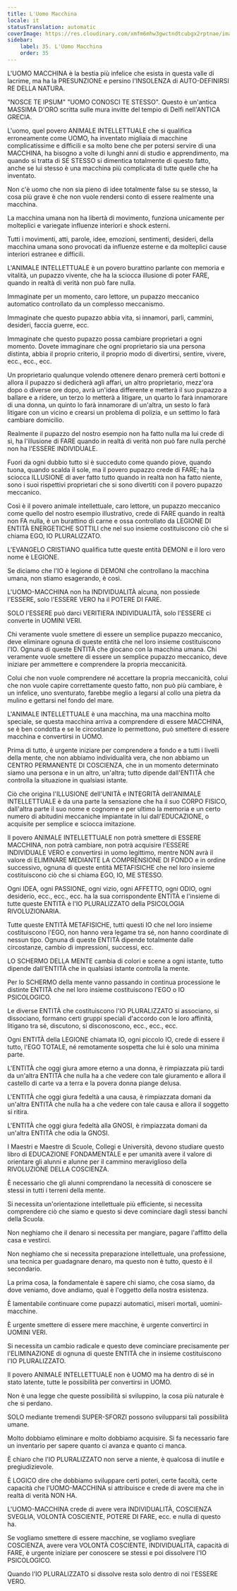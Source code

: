 ```yaml
---
title: L'Uomo Macchina
locale: it
statusTranslation: automatic
coverImage: https://res.cloudinary.com/xmfm6mhw3gwctndtcubgx2rptnae/image/upload/v1740337243/small_cover_educacion_fundamental_a051170f1c.webp
sidebar:
    label: 35. L'Uomo Macchina
    order: 35
---
```

L'UOMO MACCHINA è la bestia più infelice che esista in questa valle di lacrime, ma ha la PRESUNZIONE e persino l'INSOLENZA di AUTO-DEFINIRSI RE DELLA NATURA.

"NOSCE TE IPSUM" "UOMO CONOSCI TE STESSO". Questo è un'antica MASSIMA D'ORO scritta sulle mura invitte del tempio di Delfi nell'ANTICA GRECIA.

L'uomo, quel povero ANIMALE INTELLETTUALE che si qualifica erroneamente come UOMO, ha inventato migliaia di macchine complicatissime e difficili e sa molto bene che per potersi servire di una MACCHINA, ha bisogno a volte di lunghi anni di studio e apprendimento, ma quando si tratta di SE STESSO si dimentica totalmente di questo fatto, anche se lui stesso è una macchina più complicata di tutte quelle che ha inventato.

Non c'è uomo che non sia pieno di idee totalmente false su se stesso, la cosa più grave è che non vuole rendersi conto di essere realmente una macchina.

La macchina umana non ha libertà di movimento, funziona unicamente per molteplici e variegate influenze interiori e shock esterni.

Tutti i movimenti, atti, parole, idee, emozioni, sentimenti, desideri, della macchina umana sono provocati da influenze esterne e da molteplici cause interiori estranee e difficili.

L'ANIMALE INTELLETTUALE è un povero burattino parlante con memoria e vitalità, un pupazzo vivente, che ha la sciocca illusione di poter FARE, quando in realtà di verità non può fare nulla.

Immaginate per un momento, caro lettore, un pupazzo meccanico automatico controllato da un complesso meccanismo.

Immaginate che questo pupazzo abbia vita, si innamori, parli, cammini, desideri, faccia guerre, ecc.

Immaginate che questo pupazzo possa cambiare proprietari a ogni momento. Dovete immaginare che ogni proprietario sia una persona distinta, abbia il proprio criterio, il proprio modo di divertirsi, sentire, vivere, ecc., ecc., ecc.

Un proprietario qualunque volendo ottenere denaro premerà certi bottoni e allora il pupazzo si dedicherà agli affari, un altro proprietario, mezz'ora dopo o diverse ore dopo, avrà un'idea differente e metterà il suo pupazzo a ballare e a ridere, un terzo lo metterà a litigare, un quarto lo farà innamorare di una donna, un quinto lo farà innamorare di un'altra, un sesto lo farà litigare con un vicino e crearsi un problema di polizia, e un settimo lo farà cambiare domicilio.

Realmente il pupazzo del nostro esempio non ha fatto nulla ma lui crede di sì, ha l'illusione di FARE quando in realtà di verità non può fare nulla perché non ha l'ESSERE INDIVIDUALE.

Fuori da ogni dubbio tutto si è succeduto come quando piove, quando tuona, quando scalda il sole, ma il povero pupazzo crede di FARE; ha la sciocca ILLUSIONE di aver fatto tutto quando in realtà non ha fatto niente, sono i suoi rispettivi proprietari che si sono divertiti con il povero pupazzo meccanico.

Così è il povero animale intellettuale, caro lettore, un pupazzo meccanico come quello del nostro esempio illustrativo, crede di FARE quando in realtà non FA nulla, è un burattino di carne e ossa controllato da LEGIONE DI ENTITÀ ENERGETICHE SOTTILI che nel suo insieme costituiscono ciò che si chiama EGO, IO PLURALIZZATO.

L'EVANGELO CRISTIANO qualifica tutte queste entità DEMONI e il loro vero nome è LEGIONE.

Se diciamo che l'IO è legione di DEMONI che controllano la macchina umana, non stiamo esagerando, è così.

L'UOMO-MACCHINA non ha INDIVIDUALITÀ alcuna, non possiede l'ESSERE, solo l'ESSERE VERO ha il POTERE DI FARE.

SOLO l'ESSERE può darci VERITIERA INDIVIDUALITÀ, solo l'ESSERE ci converte in UOMINI VERI.

Chi veramente vuole smettere di essere un semplice pupazzo meccanico, deve eliminare ognuna di queste entità che nel loro insieme costituiscono l'IO. Ognuna di queste ENTITÀ che giocano con la macchina umana. Chi veramente vuole smettere di essere un semplice pupazzo meccanico, deve iniziare per ammettere e comprendere la propria meccanicità.

Colui che non vuole comprendere né accettare la propria meccanicità, colui che non vuole capire correttamente questo fatto, non può più cambiare, è un infelice, uno sventurato, farebbe meglio a legarsi al collo una pietra da mulino e gettarsi nel fondo del mare.

L'ANIMALE INTELLETTUALE è una macchina, ma una macchina molto speciale, se questa macchina arriva a comprendere di essere MACCHINA, se è ben condotta e se le circostanze lo permettono, può smettere di essere macchina e convertirsi in UOMO.

Prima di tutto, è urgente iniziare per comprendere a fondo e a tutti i livelli della mente, che non abbiamo individualità vera, che non abbiamo un CENTRO PERMANENTE DI COSCIENZA, che in un momento determinato siamo una persona e in un altro, un'altra; tutto dipende dall'ENTITÀ che controlla la situazione in qualsiasi istante.

Ciò che origina l'ILLUSIONE dell'UNITÀ e INTEGRITÀ dell'ANIMALE INTELLETTUALE è da una parte la sensazione che ha il suo CORPO FISICO, dall'altra parte il suo nome e cognome e per ultimo la memoria e un certo numero di abitudini meccaniche impiantate in lui dall'EDUCAZIONE, o acquisite per semplice e sciocca imitazione.

Il povero ANIMALE INTELLETTUALE non potrà smettere di ESSERE MACCHINA, non potrà cambiare, non potrà acquisire l'ESSERE INDIVIDUALE VERO e convertirsi in uomo legittimo, mentre NON avrà il valore di ELIMINARE MEDIANTE LA COMPRENSIONE DI FONDO e in ordine successivo, ognuna di queste entità METAFISICHE che nel loro insieme costituiscono ciò che si chiama EGO, IO, ME STESSO.

Ogni IDEA, ogni PASSIONE, ogni vizio, ogni AFFETTO, ogni ODIO, ogni desiderio, ecc., ecc., ecc. ha la sua corrispondente ENTITÀ e l'insieme di tutte queste ENTITÀ è l'IO PLURALIZZATO della PSICOLOGIA RIVOLUZIONARIA.

Tutte queste ENTITÀ METAFISICHE, tutti questi IO che nel loro insieme costituiscono l'EGO, non hanno vera legame tra sé, non hanno coordinate di nessun tipo. Ognuna di queste ENTITÀ dipende totalmente dalle circostanze, cambio di impressioni, successi, ecc.

LO SCHERMO DELLA MENTE cambia di colori e scene a ogni istante, tutto dipende dall'ENTITÀ che in qualsiasi istante controlla la mente.

Per lo SCHERMO della mente vanno passando in continua processione le distinte ENTITÀ che nel loro insieme costituiscono l'EGO o IO PSICOLOGICO.

Le diverse ENTITÀ che costituiscono l'IO PLURALIZZATO si associano, si dissociano, formano certi gruppi speciali d'accordo con le loro affinità, litigano tra sé, discutono, si disconoscono, ecc., ecc., ecc.

Ogni ENTITÀ della LEGIONE chiamata IO, ogni piccolo IO, crede di essere il tutto, l'EGO TOTALE, né remotamente sospetta che lui è solo una minima parte.

L'ENTITÀ che oggi giura amore eterno a una donna, è rimpiazzata più tardi da un'altra ENTITÀ che nulla ha a che vedere con tale giuramento e allora il castello di carte va a terra e la povera donna piange delusa.

L'ENTITÀ che oggi giura fedeltà a una causa, è rimpiazzata domani da un'altra ENTITÀ che nulla ha a che vedere con tale causa e allora il soggetto si ritira.

L'ENTITÀ che oggi giura fedeltà alla GNOSI, è rimpiazzata domani da un'altra ENTITÀ che odia la GNOSI.

I Maestri e Maestre di Scuole, Collegi e Università, devono studiare questo libro di EDUCAZIONE FONDAMENTALE e per umanità avere il valore di orientare gli alunni e alunne per il cammino meraviglioso della RIVOLUZIONE DELLA COSCIENZA.

È necessario che gli alunni comprendano la necessità di conoscere se stessi in tutti i terreni della mente.

Si necessita un'orientazione intellettuale più efficiente, si necessita comprendere ciò che siamo e questo si deve cominciare dagli stessi banchi della Scuola.

Non neghiamo che il denaro si necessita per mangiare, pagare l'affitto della casa e vestirci.

Non neghiamo che si necessita preparazione intellettuale, una professione, una tecnica per guadagnare denaro, ma questo non è tutto, questo è il secondario.

La prima cosa, la fondamentale è sapere chi siamo, che cosa siamo, da dove veniamo, dove andiamo, qual è l'oggetto della nostra esistenza.

È lamentabile continuare come pupazzi automatici, miseri mortali, uomini-macchine.

È urgente smettere di essere mere macchine, è urgente convertirci in UOMINI VERI.

Si necessita un cambio radicale e questo deve cominciare precisamente per l'ELIMINAZIONE di ognuna di queste ENTITÀ che in insieme costituiscono l'IO PLURALIZZATO.

Il povero ANIMALE INTELLETTUALE non è UOMO ma ha dentro di sé in stato latente, tutte le possibilità per convertirsi in UOMO.

Non è una legge che queste possibilità si sviluppino, la cosa più naturale è che si perdano.

SOLO mediante tremendi SUPER-SFORZI possono svilupparsi tali possibilità umane.

Molto dobbiamo eliminare e molto dobbiamo acquisire. Si fa necessario fare un inventario per sapere quanto ci avanza e quanto ci manca.

È chiaro che l'IO PLURALIZZATO non serve a niente, è qualcosa di inutile e pregiudizievole.

È LOGICO dire che dobbiamo sviluppare certi poteri, certe facoltà, certe capacità che l'UOMO-MACCHINA si attribuisce e crede di avere ma che in realtà di verità NON HA.

L'UOMO-MACCHINA crede di avere vera INDIVIDUALITÀ, COSCIENZA SVEGLIA, VOLONTÀ COSCIENTE, POTERE DI FARE, ecc. e nulla di questo ha.

Se vogliamo smettere di essere macchine, se vogliamo svegliare COSCIENZA, avere vera VOLONTÀ COSCIENTE, INDIVIDUALITÀ, capacità di FARE, è urgente iniziare per conoscere se stessi e poi dissolvere l'IO PSICOLOGICO.

Quando l'IO PLURALIZZATO si dissolve resta solo dentro di noi l'ESSERE VERO.

